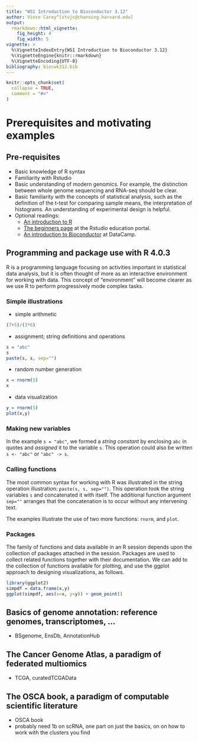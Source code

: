 ```yaml
---
title: "WS1 Introduction to Bioconductor 3.12"
author: Vince Carey^[stvjc@channing.harvard.edu]
output: 
  rmarkdown::html_vignette:
    fig_height: 4
    fig_width: 5
vignette: >
  %\VignetteIndexEntry{WS1 Introduction to Bioconductor 3.12}
  %\VignetteEngine{knitr::rmarkdown}
  %\VignetteEncoding{UTF-8}
bibliography: biocwk312.bib
---
```



```r
knitr::opts_chunk$set(
  collapse = TRUE,
  comment = "#>"
)
```


# Prerequisites and motivating examples

## Pre-requisites

* Basic knowledge of R syntax
* Familiarity with Rstudio
* Basic understanding of modern genomics.  For example, the distinction
between whole genome sequencing and RNA-seq should be clear.
* Basic familiarity with the concepts of statistical analysis, such
as the definition of the t-test for comparing sample means, the
interpretation of histograms.  An understanding of experimental design
is helpful.
* Optional readings:
    - [An introduction to R](https://cran.r-project.org/doc/manuals/r-release/R-intro.pdf)
    - [The beginners page](https://education.rstudio.com/learn/beginner/) at the Rstudio education portal.
    - [An introduction to Bioconductor](https://www.datacamp.com/community/tutorials/intro-bioconductor) at DataCamp.


## Programming and package use with R 4.0.3

R is a programming language focusing on activities
important in statistical data analysis, but it is
often thought of more as an interactive environment
for working with data.  This concept of "environment"
will become clearer as we use R to perform progressively
mode complex tasks.

### Simple illustrations

- simple arithmetic
```r
(7+5)/(3*6)
```
- assignment; string definitions and operations
```r
s = "abc"
s
paste(s, s, sep="")
```
- random number generation
```r
x = rnorm(5)
x
```
- data visualization
```r
y = rnorm(5)
plot(x,y)
```

### Making new variables

In the example `s = "abc"`, we formed a _string constant_
by enclosing `abc` in quotes and _assigned_ it to the
variable `s`.  This operation could also be written
`s <- "abc"` or `"abc" -> s`.

### Calling functions

The most common syntax for working with R was illustrated
in the string operation illustration: `paste(s, s, sep="")`.
This operation took the string variables `s` and
concatenated it with itself.  The
additional function argument `sep=""` arranges
that the concatenation is to occur without any intervening text.

The examples illustrate the use of two more functions: `rnorm`,
and `plot`.

### Packages

The family of functions and data available in an R
session depends upon the collection of packages
attached in the session.  Packages are used to
collect related functions together with their
documentation.  We can add to the collection of
functions available for plotting, and use
the ggplot approach to designing visualizations,
as follows. 
```r
library(ggplot2)
simpdf = data.frame(x,y)
ggplot(simpdf, aes(x=x, y=y)) + geom_point()
```


## Basics of genome annotation: reference genomes, transcriptomes, ...

- BSgenome, EnsDb, AnnotationHub

## The Cancer Genome Atlas, a paradigm of federated multiomics

- TCGA, curatedTCGAData

## The OSCA book, a paradigm of computable scientific literature

- OSCA book
- probably need 1b on scRNA, one part on just the basics, on on how to work with the clusters you find
